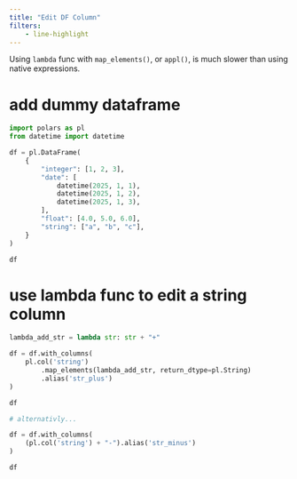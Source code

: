 ```yaml
---
title: "Edit DF Column"
filters:
    - line-highlight
---
```


:::{.callout-note}
Using `lambda` func with `map_elements()`, or `appl()`, is much slower than using native expressions. 
:::


# add dummy dataframe

```python
import polars as pl
from datetime import datetime

df = pl.DataFrame(
    {
        "integer": [1, 2, 3],
        "date": [
            datetime(2025, 1, 1),
            datetime(2025, 1, 2),
            datetime(2025, 1, 3),
        ],
        "float": [4.0, 5.0, 6.0],
        "string": ["a", "b", "c"],
    }
)

df

```

# use lambda func to edit a string column

```python
lambda_add_str = lambda str: str + "+"

df = df.with_columns(
    pl.col('string')
        .map_elements(lambda_add_str, return_dtype=pl.String)
        .alias('str_plus')
)

df

```

```python
# alternativly...

df = df.with_columns(
    (pl.col('string') + "-").alias('str_minus')
)

df

```

